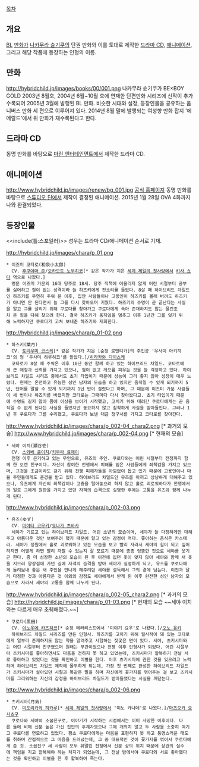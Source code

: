 [[목차]]

== 개요 ==
[[BL]] [[만화가]] [[나카무라 슌기쿠]]의 단권 만화와 이를 토대로 제작한 [[드라마 CD]], [[애니메이션]], 그리고 해당 작품에 등장하는 인형의 이름.

== 만화 ==
http://hybridchild.jp/images/books/00/001.png
나카무라 슌기쿠가 BE×BOY GOLD 2003년 8월호, 2004년 6월~10월 호에 연재한 단편만화 시리즈에 신작이 추가 수록되어 2005년 3월에 발행된 BL 만화. 비슷한 시대와 설정, 등장인물을 공유하는 옴니버스 만화 세 편으로 이루어져 있다. 2014년 8월 말에 발행되는 여성향 만화 잡지 '에메랄드'에서 위 만화가 재수록된다고 한다. 

== 드라마 CD ==
동명 만화를 바탕으로 [[마린 엔터테인먼트]]에서 제작한 드라마 CD.

== 애니메이션 ==
http://www.hybridchild.jp/images/renew/bg_001.jpg
[http://hybridchild.jp/index.html 공식 홈페이지]
동명 만화를 바탕으로 [[스튜디오 딘]]에서 제작이 결정된 애니메이션. 
2015년 1월 28일 OVA 4화까지 나와 완결되었다.

== 등장인물 ==
<<include(틀:스포일러)>>
성우는 드라마 CD/애니메이션 순서로 기재.

http://hybridchild.jp/images/chara/p_01.png
 * 이즈미 코타로(和泉小太郎) 
   CV. [[후쿠야마 준]]/[[오카모토 노부히코]][* 같은 작가가 지은 [[세계 제일의 첫사랑]]에서 [[키사 쇼타]] 역으로 나왔다.]
   명문 이즈미 가문의 16대 당주로 18세. 당주 직책에 어울리지 않게 어린 시절부터 공부를 싫어하고 철이 없는 성격이라 늘 하즈키에게 잔소리를 들었다. 8살 때 하이브리드 차일드인 하즈키를 우연히 주워 온 이후, 집안 사람들이나 고용인이 하즈키를 몰래 버려도 하즈키가 아니면 안 된다면서 늘 그를 다시 찾아오며 키웠다. 하즈키의 수명이 곧 끝난다는 사실을 알고 그를 살리기 위해 쿠로다를 찾아가고 쿠로다에게 속아 존재하지도 않는 물건조차 온 힘을 다해 찾으려 한다. 결국 하즈키가 움직임을 멈추고 이후 1년간 그를 잊기 위해 노력하지만 쿠로다가 고쳐 보내준 하즈키와 재회한다. 

http://hybridchild.jp/images/chara/p_01-02.png
 * 하즈키(葉月)
   CV. [[토리우미 코스케]][* 같은 작가가 지은 [순정 로맨티카]의 주인공 '우사미 아키히코'의 형 '우사미 하루히코'를 맡았다.]/[[히라카와 다이스케]]
   코타로가 8살 때 주워온 이후 10년 동안 함께 하고 있는 하이브리드 차일드. 코타로에게 큰 애정과 신뢰를 가지고 있으나, 철이 없고 게으름 피우는 것을 늘 걱정하고 있다. 하이브리드 차일드 시리즈 중에서도 초기 타입이기 때문에 성능이 그리 좋지 않아 성장이 매우 느렸다. 현재는 온전하고 유능한 성인 남자의 모습을 하고 있지만 움직일 수 있게 되기까지 5년, 단어를 말할 수 있게 되기까지 1년 반이 걸렸다고 하며, 그 때문에 이즈미 가문 사람들이 세 번이나 하즈키를 버렸지만 코타로는 그때마다 다시 찾아왔다고. 초기 타입이기 때문에 수명도 길지 않아 몸에 이상을 보이기 시작했고, 고치기 위해 데려간 쿠로다에게는 곧 움직일 수 없게 된다는 사실을 들었지만 동요하지 않고 침착하게 사실을 받아들인다. 그러나 1년 후 쿠로다가 그를 수리했고, 쿠로다가 보낸 대금 청구서를 가지고 코타로를 찾아간다.

http://www.hybridchild.jp/images/chara/p_002-04_chara2.png [* 과거의 모습]
http://www.hybridchild.jp/images/chara/p_002-04.png [* 현재의 모습]
 * 세야 이치(瀬谷壱)
   CV. [[스와베 준이치]]/[[키무라 료헤이]]
   전쟁 이후 은거하고 있는 무인으로, 유즈의 주인. 쿠로다와는 어린 시절부터 전쟁까지 함께 한 오랜 친구이다. 자신이 참여한 전쟁에서 피해를 입은 사람들에게 죄책감을 가지고 있으며, 그것을 조금이라도 갚기 위해 전쟁 피해자들을 아낌없이 돕고 있기 때문에 고용인이나 마을 주민들에게도 존경을 받고 있다. 하이브리드 차일드인 유즈를 아끼고 상냥하게 대해주고 있으나, 유즈에게 자신의 죄책감이나 고충을 털어놓으려 하지 않고 홀로 괴로워하다가 전쟁에서의 일로 그에게 원한을 가지고 있던 자객의 습격으로 실명한 후에는 고통을 유즈와 함께 나누게 된다.

http://www.hybridchild.jp/images/chara/p_002-03.png
 * 유즈(ゆず) 
   CV. [[미야타 코우키]]/[[요나가 츠바사]]
   세야가 기르고 있는 하이브리드 차일드. 어린 소년의 모습이며, 세야가 늘 다정하게만 대해주고 아름다운 것만 보여주려 했기 때문에 알고 있는 감정이 적다. 좋아하는 음식은 카스테라. 세야가 정원에서 홀로 괴로워하고 있는 모습을 보고 빨리 자라서 세야의 힘이 되고 싶어하지만 어떻게 하면 빨리 자랄 수 있는지 잘 모르기 때문에 종종 엉뚱한 짓으로 세야를 웃기곤 한다. 좀 더 성장한 소년의 모습이 된 후 이전에 입던 옷이 맞지 않아 세야와 함께 새 옷을 지으러 양장점에 가던 길에 자객의 습격을 받아 세야가 실명하게 되고, 유즈를 쿠로다에게 돌려보내 좋은 새 주인을 만나게 해주려던 세야를 설득해서 그의 곁에 남는다. 이전과 달리 다정한 것과 아름다운 것 이외의 감정도 세야에게서 받게 된 이후 완전한 성인 남자의 모습으로 자라서 세야의 고통을 함께 나누게 된다.

http://www.hybridchild.jp/images/chara/p_002-05_chara2.png [* 과거의 모습]
http://hybridchild.jp/images/chara/p_01-03.png [* 현재의 모습 ~~세야 이치와는 다르게 매우 초췌해졌다.~~]
 * 쿠로다(黒田)
   CV. [[이노우에 카즈히코]][* 순정 테러리스트에서 '미야기 요우'로 나왔다.]/[[오노 유키]]
   하이브리드 차일드 시리즈를 만든 인형사. 하즈키를 고치기 위해 필사적이 돼 있는 코타로에게 일부러 존재하지도 않는 약을 알려주고 시험하는 짖궂은 면이 있다. 세야, 츠키시마와는 어린 시절부터 친구였으며 원래는 무관이었으나 전쟁 이후 인형사가 되었다. 어린 시절부터 츠키시마를 좋아하면서도 마음을 전하지 못 하고 있었는데, 츠키시마가 할복하기 전날 서로 좋아하고 있었다는 것을 확인하고 이별을 한다. 이후 츠키시마에 관한 것을 잊으려고 노력하며 하이브리드 차일드 제작에 몰두하게 되는데, 가장 첫 번째로 완성한 하이브리드 차일드가 츠키시마가 살아있던 시절과 똑같은 말을 하며 자신에게 꽃가지를 꺾어주는 걸 보고 츠키시마를 그리워하는 자신의 감정을 하이브리드 차일드가 받아들였다는 사실을 깨닫는다.

http://www.hybridchild.jp/images/chara/p_002-06.png
 * 츠키시마(月島)
   CV. [[미도리카와 히카루]][* [[세계 제일의 첫사랑]]에서 '미노 카나데'로 나왔다.]/[[마츠오카 요시츠구]]
   쿠로다와 세야의 소꿉친구로, 이야기가 시작하는 시점에서는 이미 사망한 이후이다. 다른 둘에 비해 신분 높은 가신 집안의 후계자였으나 그에 개의치 않고 두 사람을 소중히 여기고 쿠로다를 연모하고 있었다. 평소 쿠로다에게는 마음을 표현하지 못 하고 퉁명스러운 태도를 취하며 간접적으로 그 마음을 드러냈는데, 그 중 대표적인 것이 꽃가지를 꺾어서 쿠로다에게 준 것. 소꿉친구 세 사람이 모두 휘말린 전쟁에서 신분 상의 위치 때문에 상관의 실수에 책임을 지고 할복해야 하는 처지가 되었는데, 그 전날 밤에서야 쿠로다와 서로 좋아했다는 것을 확인하고 이별을 한 후 할복하여 죽는다. 
   
